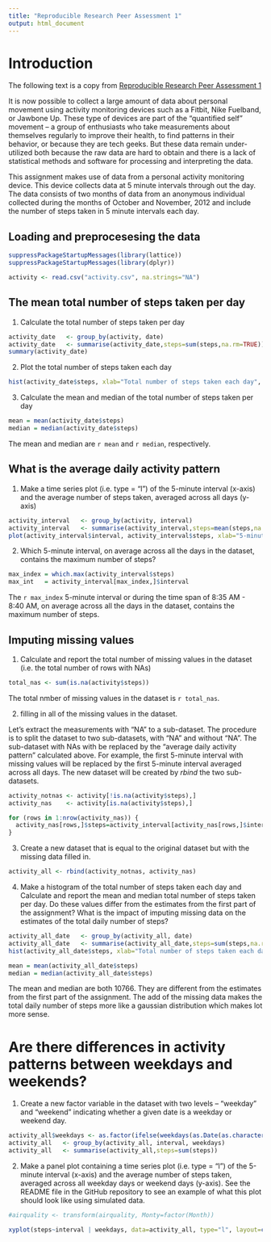 ```yaml
---
title: "Reproducible Research Peer Assessment 1"
output: html_document
---
```


# Introduction 
The following text is a copy from [Reproducible Research Peer Assessment 1](https://class.coursera.org/repdata-015/human_grading/view/courses/973516/assessments/3/submissions)

It is now possible to collect a large amount of data about personal movement using activity monitoring devices such as a Fitbit, Nike Fuelband, or Jawbone Up. These type of devices are part of the “quantified self” movement – a group of enthusiasts who take measurements about themselves regularly to improve their health, to find patterns in their behavior, or because they are tech geeks. But these data remain under-utilized both because the raw data are hard to obtain and there is a lack of statistical methods and software for processing and interpreting the data.

This assignment makes use of data from a personal activity monitoring device. This device collects data at 5 minute intervals through out the day. The data consists of two months of data from an anonymous individual collected during the months of October and November, 2012 and include the number of steps taken in 5 minute intervals each day.

## Loading and preprocesesing the data

```r
suppressPackageStartupMessages(library(lattice))
suppressPackageStartupMessages(library(dplyr))

activity <- read.csv("activity.csv", na.strings="NA")
```

## The mean total number of steps taken per day
1. Calculate the total number of steps taken per day
```r
activity_date   <- group_by(activity, date)
activity_date   <- summarise(activity_date,steps=sum(steps,na.rm=TRUE))
summary(activity_date)
```

2. Plot the total number of steps taken each day
```r
hist(activity_date$steps, xlab="Total number of steps taken each day", main="Total number of steps taken each day")
```

3. Calculate the mean and median of the total number of steps taken per day
```r
mean = mean(activity_date$steps)
median = median(activity_date$steps)
```
The mean and median are `r mean` and `r median`, respectively.

## What is the average daily activity pattern
1. Make a time series plot (i.e. type = "l") of the 5-minute interval (x-axis) and the average number of steps taken, averaged across all days (y-axis)
```r
activity_interval   <- group_by(activity, interval)
activity_interval   <- summarise(activity_interval,steps=mean(steps,na.rm=TRUE))
plot(activity_interval$interval, activity_interval$steps, xlab="5-minute interval", ylab="Averge number of steps taken averaged across all days", main=" ", type="l")
```

2. Which 5-minute interval, on average across all the days in the dataset, contains the maximum number of steps?
```r
max_index = which.max(activity_interval$steps)
max_int   = activity_interval[max_index,]$interval
```

The `r max_index` 5-minute interval or during the time span of 8:35 AM - 8:40 AM, on average across all the days in the dataset, contains the maximum number of steps.

## Imputing missing values
1. Calculate and report the total number of missing values in the dataset (i.e. the total number of rows with NAs)
```r
total_nas <- sum(is.na(activity$steps))
```
The total nmber of missing values in the dataset is `r total_nas`.

2. filling in all of the missing values in the dataset.

Let's extract the measurements with "NA" to a sub-dataset. The procedure is to split the dataset to two sub-datasets, with "NA" and without "NA". The sub-dataset with NAs with be replaced by the "average daily activity pattern" calculated above.
For example, the first 5-minute interval with missing values will be replaced by the first 5-minute interval averaged across all days. The new dataset will be created by *rbind* the two sub-datasets.
```r
activity_notnas <- activity[!is.na(activity$steps),]
activity_nas    <- activity[is.na(activity$steps),]

for (rows in 1:nrow(activity_nas)) {
  activity_nas[rows,]$steps=activity_interval[activity_nas[rows,]$interval==activity_interval$interval,]$steps
}
```

3. Create a new dataset that is equal to the original dataset but with the missing data filled in.
```r
activity_all <- rbind(activity_notnas, activity_nas)
```

4. Make a histogram of the total number of steps taken each day and Calculate and report the mean and median total number of steps taken per day. Do these values differ from the estimates from the first part of the assignment? What is the impact of imputing missing data on the estimates of the total daily number of steps?
```r
activity_all_date   <- group_by(activity_all, date)
activity_all_date   <- summarise(activity_all_date,steps=sum(steps,na.rm=TRUE))
hist(activity_all_date$steps, xlab="Total number of steps taken each day", main="Total number of steps taken each day")
```

```r
mean = mean(activity_all_date$steps)
median = median(activity_all_date$steps)
```
The mean and median are both 10766. They are different from the estimates from the first part of the assignment. The add of the missing data makes the total daily number of steps more like a gaussian distribution which makes lot more sense.

# Are there differences in activity patterns between weekdays and weekends?

1. Create a new factor variable in the dataset with two levels – “weekday” and “weekend” indicating whether a given date is a weekday or weekend day.

```r
activity_all$weekdays <- as.factor(ifelse(weekdays(as.Date(as.character(activity_all$date))) %in% c("Saturday","Sunday"), "Weekend", "Weekday"))
activity_all   <- group_by(activity_all, interval, weekdays)
activity_all   <- summarise(activity_all,steps=sum(steps))
```

2. Make a panel plot containing a time series plot (i.e. type = "l") of the 5-minute interval (x-axis) and the average number of steps taken, averaged across all weekday days or weekend days (y-axis). See the README file in the GitHub repository to see an example of what this plot should look like using simulated data.

```r
#airquality <- transform(airquality, Monty=factor(Month))
```

```r
xyplot(steps~interval | weekdays, data=activity_all, type="l", layout=c(1,2), xlab="Interval", ylab="Number of steps", lattice.options=)
```